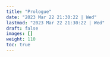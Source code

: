 ```yaml
---
title: "Prologue"
date: "2023 Mar 22 21:30:22 | Wed"
lastmod: "2023 Mar 22 21:30:22 | Wed"
draft: false
images: []
weight: 110
toc: true
---
```

